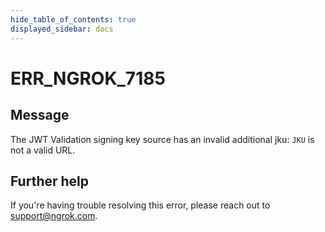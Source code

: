 ```yaml
---
hide_table_of_contents: true
displayed_sidebar: docs
---
```



# ERR_NGROK_7185

## Message

The JWT Validation signing key source has an invalid additional jku: `JKU` is not a valid URL.

<ErrorDetails error="err_ngrok_7185" />

## Further help

If you're having trouble resolving this error, please reach out to [support@ngrok.com](mailto:support@ngrok.com?subject=Help%20with%20ERR_NGROK_7185).
